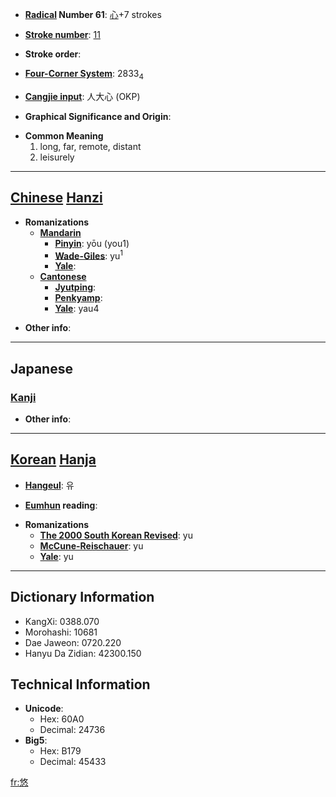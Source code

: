 * '''[[Wiktionary:Chinese radical index| Radical]] Number 61''': [[Wiktionary:Chinese radical index 心|心]]+7 strokes

* '''[[Wiktionary:Chinese total strokes index|Stroke number]]''': [[Wiktionary:Chinese total strokes index 11|11]]

* '''Stroke order''': 

* '''[[Wiktionary:Chinese four corner index|Four-Corner System]]''': 2833<sub>4</sub>

* '''[[Wiktionary:Chinese Cangjie index|Cangjie input]]''': 人大心 (OKP)

* '''Graphical Significance and Origin''': 

* '''Common Meaning'''
*#long, far, remote, distant
*# leisurely

----

== [[Chinese]] [[Hanzi]] ==

* '''Romanizations'''
** '''[[Mandarin]]'''
*** '''[[Pinyin]]''': yōu (you1)
*** '''[[Wade-Giles]]''': yu<sup>1</sup>
*** '''[[Yale]]''': 
** '''[[Cantonese]]'''
*** '''[[Jyutping]]''':
*** '''[[Penkyamp]]''': 
*** '''[[Yale]]''': yau4

* '''Other info''': 

----

==Japanese==
===[[Kanji]]===
{{kanji|on readings=[[ゆう]] (yū)
|kun readings=[[とおい]] (tooi), [[はるか]] (haruka)
}}

* '''Other info''':  

----

== [[Korean]] [[Hanja]] ==

* '''[[Hangeul]]''': 유

* '''[[Eumhun]] reading''': 

* '''Romanizations'''
** '''[[The 2000 South Korean Revised Romanization|The 2000 South Korean Revised]]''': yu
** '''[[McCune-Reischauer]]''': yu
** '''[[Yale]]''': yu

----

== Dictionary Information ==

* KangXi: 0388.070
* Morohashi: 10681
* Dae Jaweon: 0720.220
* Hanyu Da Zidian: 42300.150

== Technical Information ==

* '''Unicode''':
** Hex: 60A0
** Decimal: 24736
* '''Big5''':
** Hex: B179
** Decimal: 45433

[[fr:悠]]